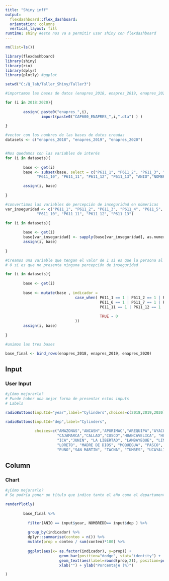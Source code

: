 ```yaml
---
title: "Shiny inff"
output: 
  flexdashboard::flex_dashboard:
  orientation: columns
  vertical_layout: fill
runtime: shiny #esto nos va a permitir usar shiny con flexdashboard
---
```



```r
rm(list=ls())
```

```r
library(flexdashboard)
library(shiny)  
library(rio)
library(dplyr) 
library(plotly) #ggplot

```

```r
setwd("C:/Q_lab/Taller_Shiny/Taller3")

#importamos las bases de datos (enapres_2018, enapres_2019, enapres_2020)

for (i in 2018:2020){
        
        assign( paste0("enapres_",i),
                import(paste0("CAP600_ENAPRES_",i,".dta") ) )
        
}
```

```r
#vector con los nombres de las bases de datos creadas
datasets <- c("enapres_2018", "enapres_2019", "enapres_2020") 


#Nos quedamos con las variables de interés
for (i in datasets){
        
        base <- get(i)
        base <- subset(base, select = c("P611_1", "P611_2", "P611_3", "P611_4", "P611_5", "P611_6", "P611_7", "P611_8", "P611_9",
              "P611_10", "P611_11", "P611_12", "P611_13", "ANIO","NOMBREDD") )

        assign(i, base)
        
}
```

```r
#convertimos las variables de percepción de inseguridad en númericas
var_inseguridad <- c("P611_1", "P611_2", "P611_3", "P611_4", "P611_5", "P611_6", "P611_7", "P611_8", "P611_9",
              "P611_10", "P611_11", "P611_12", "P611_13")

for (i in datasets){
        
        base <- get(i)
        base[var_inseguridad] <- sapply(base[var_inseguridad], as.numeric)
        assign(i, base)
        
}
```

```r
#Creamos una variable que tengan el valor de 1 si es que la persona al menos tiene percepción de inseguridad por alguno de los 13 items.
# 0 si es que no presenta ninguna percepción de inseguridad

for (i in datasets){
        
        base <- get(i)
        
        base <- mutate(base , indicador =
                               case_when( P611_1 == 1 | P611_2 == 1 | P611_3 == 1 | P611_4 == 1 | P611_5 == 1 |
                                          P611_6 == 1 | P611_7 == 1 | P611_8 == 1 | P611_9 == 1 | P611_10 == 1 |
                                          P611_11 == 1 | P611_12 == 1 | P611_13 == 1 ~ 1,
                                          
                                          TRUE ~ 0
                               ))
        assign(i, base)
        
}
```

```r
#unimos las tres bases 

base_final <- bind_rows(enapres_2018, enapres_2019, enapres_2020)
```


Input{.sidebar}
----------------------------------------------------------------
### User Input


```r

#¿Cómo mejorarlo?
# Puede haber una mejor forma de presentar estos inputs
# Labels

radioButtons(inputId="year",label="Cylinders",choices=c(2018,2019,2020))

radioButtons(inputId="dep",label="Cylinders",
             
             choices=c("AMAZONAS","ANCASH","APURIMAC","AREQUIPA","AYACUCHO",
                       "CAJAMARCA","CALLAO","CUSCO","HUANCAVELICA", "HUANUCO", 
                       "ICA","JUNIN", "LA LIBERTAD", "LAMBAYEQUE", "LIMA", 
                       "LORETO", "MADRE DE DIOS", "MOQUEGUA", "PASCO", "PIURA",
                       "PUNO","SAN MARTIN", "TACNA", "TUMBES", "UCAYALI"))
```

Column
----------------------------------------------------------------

### Chart


```r

#¿Cómo mejorarlo?
# Se podría poner un título que indice tanto el año como el departamento

renderPlotly(
        
        base_final %>% 
          
          filter(ANIO == input$year, NOMBREDD== input$dep ) %>%
                
          group_by(indicador) %>% 
          dplyr::summarise(conteo = n()) %>%
          mutate(prop = conteo / sum(conteo)*100) %>%
                
          ggplot(aes(x= as.factor(indicador), y=prop)) + 
                        geom_bar(position="dodge", stat="identity") +
                        geom_text(aes(label=round(prop,2)), position=position_dodge(width=0.9), vjust=-0.25) +
                        xlab("") + ylab("Porcentaje (%)") 

)
```






